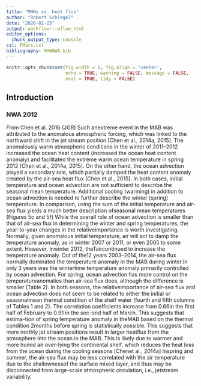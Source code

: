 ```yaml
---
title: "MHWs vs. heat flux"
author: "Robert Schlegel"
date: "2020-02-25"
output: workflowr::wflow_html
editor_options:
  chunk_output_type: console
csl: FMars.csl
bibliography: MHWNWA.bib
---
```


```r
knitr::opts_chunk$set(fig.width = 8, fig.align = 'center',
                      echo = TRUE, warning = FALSE, message = FALSE, 
                      eval = TRUE, tidy = FALSE)
```

## Introduction

### NWA 2012

From Chen et al. 2016 (JGR)
Such anextreme event in the MAB was attributed to the anomalous atmospheric forcing, which was linked to the northward shift in the jet stream position [Chen et al., 2014a, 2015]. The anomalously warm atmospheric conditions in the winter of 2011–2012 increased the ocean heat content (increased the ocean heat content anomaly) and facilitated the extreme warm ocean temperature in spring 2012 [Chen et al., 2014a, 2015]. On the other hand, the ocean advection played a secondary role, which partially damped the heat content anomaly created by the air-sea heat flux [Chen et al., 2015].
In both cases, initial temperature and ocean advection are not sufficient to describe the seasonal mean temperature. Additional cooling (warming) in addition to ocean advection is needed to further describe the winter (spring) temperature. In comparison, using the sum of the initial temperature and air-sea flux yields a much better description ofseasonal mean temperatures (Figures 5c and 5f)
While the overall role of ocean advection is smaller than that of air-sea flux in determining the winter and spring temperatures, the year-to-year changes in the relativeimportance is worth investigating.
Normally, given anomalous initial temperature, air will act to damp the temperature anomaly, as in winter 2007 or 2011, or even 2005 to some extent. However, inwinter 2012, theTaircontinued to increase the temperature anomaly.
Out of the12 years 2003–2014, the air-sea flux normally dominated the temperature anomaly in the MAB during winter.In only 3 years was the wintertime temperature anomaly primarily controlled by ocean advection.
For spring, ocean advection has more control on the temperatureanomalies than air-sea flux does, although the difference is smaller (Table 2). In both seasons, the relativeimportance of air-sea flux and ocean advection does not seem to be related to either the initial or seasonalmean thermal condition of the shelf water (fourth and fifth columns of Tables 1 and 2).
The correlation coefficients increase from 0.66in the first half of February to 0.91 in the sec-ond half of March. This suggests that estima-tion of spring temperature anomaly in theMAB  based  on  the  thermal  condition  2months before spring is statistically possible.
This suggests that more northly jet stream positions result in larger heatflux from the atmosphere into the ocean in the MAB. This is likely due to warmer and more humid air over-lying the continental shelf, which reduces the heat loss from the ocean during the cooling seasons [Chenet al., 2014a]
Inspring and summer, the air-sea flux may be less correlated with the air temperature due to the shallownessof the surface mixed layer, and thus may be disconnected from large-scale atmospheric circulation, i.e., jetstream variability.

